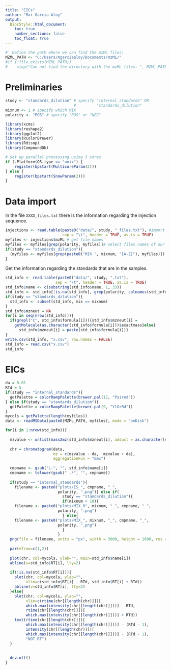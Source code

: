 ```yaml
---
title: "EICs"
author: "Mar Garcia-Aloy"
output: 
  BiocStyle::html_document:
    toc: true
    number_sections: false
    toc_float: true
---
```


```r
#' Define the path where we can find the mzML files:
MZML_PATH <- "C:/Users/mgarciaaloy/Documents/mzML/"
#if (!file.exists(MZML_PATH))
#    stop("Can not find the directory with the mzML files: ", MZML_PATH)
```

# Preliminaries
```r
study <- "standards_dilution" # specify "internal_standards" OR 
                              #         "standards_dilution"
mixnum <- 1 # specify which MIX
polarity <- "POS" # specify "POS" or "NEG"

library(xcms)
library(reshape2)
library(ggplot2)
library(RColorBrewer)
library(Rdisop)
library(CompoundDb)

# Set up parallel processing using 3 cores
if (.Platform$OS.type == "unix") {
    register(bpstart(MulticoreParam(2)))
} else {
    register(bpstart(SnowParam(2)))
}
```

# Data import
In the file `XXXX_files.txt` there is the information regarding 
the injection sequence.
```r
injections <- read.table(paste0("data/", study, "_files.txt"), #import the file
                         sep = "\t", header = TRUE, as.is = TRUE)
myfiles <- injections$mzML # get file names
myfiles <- myfiles[grep(polarity, myfiles)]# select files names of our polarity
if(study == "standards_dilution"){
  (myfiles <- myfiles[grep(paste0("MIX ", mixnum, "[A-Z]"), myfiles)])
}
```

Get the information regarding the standards that are in the samples.
```r
std_info <- read.table(paste0("data/", study, ".txt"),
                      sep = "\t", header = TRUE, as.is = TRUE)
std_info$name <- c(substring(std_info$name, 1, 33))
std_info <- std_info[!is.na(std_info[, grep(polarity, colnames(std_info))]),]
if(study == "standards_dilution"){
  std_info <- subset(std_info, mix == mixnum)
}
std_info$mzneut = NA
for(i in seq(nrow(std_info))){
  if(grepl("C", std_info$formula[i])){std_info$mzneut[i] = 
    getMolecule(as.character(std_info$formula[i]))$exactmass}else{
      std_info$mzneut[i] = paste(std_info$formula[i])}
}
write.csv(std_info, "x.csv", row.names = FALSE)
std_info = read.csv("x.csv")
std_info
```

# EICs
```r
da = 0.01
RTd = 5
if(study == "internal_standards"){
  getPalette = colorRampPalette(brewer.pal(12, "Paired"))
} else if(study == "standards_dilution"){
  getPalette = colorRampPalette(brewer.pal(9, "YlOrRd"))
}
mycols = getPalette(length(myfiles))  
data <- readMSData(paste0(MZML_PATH, myfiles), mode = "onDisk")

for(i in 1:nrow(std_info)){
  
  mzvalue <- unlist(mass2mz(std_info$mzneut[i], adduct = as.character(std_info[i, grep(polarity, colnames(std_info))])))
  
  chr = chromatogram(data, 
                     mz = c(mzvalue - da,  mzvalue + da),
                     aggregationFun = "max")
  
  cmpname <- gsub("L-", "", std_info$name[i])
  cmpname <- tolower(gsub(" .*", "", cmpname))
  
  if(study == "internal_standards"){ 
    filename <- paste0("plots/IS_", cmpname, "_", 
                       polarity, ".png")} else if(
                         study == "standards_dilution"){
                         if(mixnum < 10){
    filename <- paste0("plots/MIX_0", mixnum, "_", cmpname, "_", 
                       polarity, ".png") 
                         } else{
    filename <- paste0("plots/MIX_", mixnum, "_", cmpname, "_", 
                       polarity, ".png") 
                         }
                       }
  png(file = filename, units = "px", width = 3000, height = 1600, res = 300)
  
  par(mfrow=c(1,2))
  
  plot(chr, col=mycols, ylab="", main=std_info$name[i])
  abline(v=std_info$RT[i], lty=2)
  
  if(!is.na(std_info$RT[i])){
    plot(chr, col=mycols, ylab="",
         xlim=c(std_info$RT[i] - RTd, std_info$RT[i] + RTd))
    abline(v=std_info$RT[i], lty=2)
  }else{
    plot(chr, col=mycols, ylab="",
         xlim=c(rtime(chr[[length(chr)]])[
         which.max(intensity(chr[[length(chr)]]))] - RTd, 
         rtime(chr[[length(chr)]])[
         which.max(intensity(chr[[length(chr)]]))] + RTd))
    text(rtime(chr[[length(chr)]])[
         which.max(intensity(chr[[length(chr)]]))] - (RTd - 1), 
         intensity(chr[[length(chr)]])[
         which.max(intensity(chr[[length(chr)]]))] - (RTd - 1),
         "NOT RT")
  }
  
  
  dev.off()
}
```


